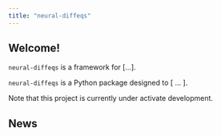 ```yaml
---
title: "neural-diffeqs"
---
```


## Welcome!
`neural-diffeqs` is a framework for [...].

`neural-diffeqs` is a Python package designed to [ ... ].

::: {.callout-note}
Note that this project is currently under activate development.
:::

## News

